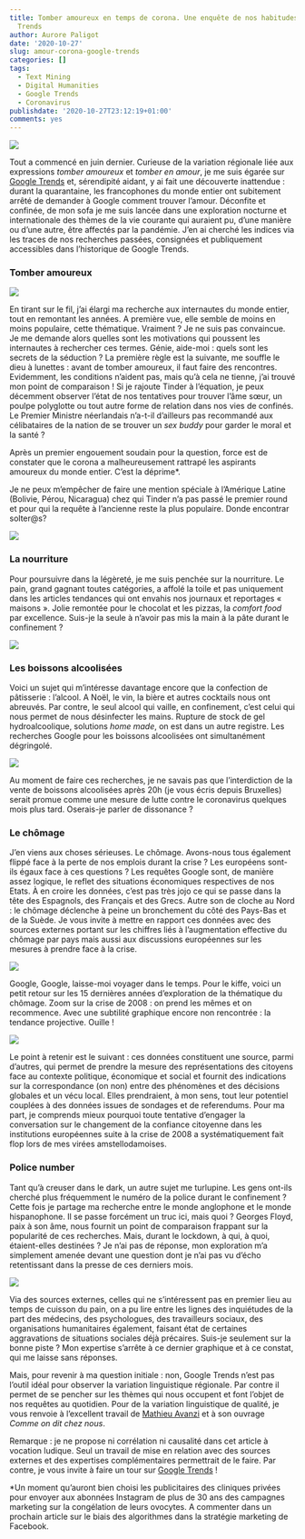 ```yaml
---
title: Tomber amoureux en temps de corona. Une enquête de nos habitudes sur Google
  Trends
author: Aurore Paligot
date: '2020-10-27'
slug: amour-corona-google-trends
categories: []
tags:
  - Text Mining
  - Digital Humanities
  - Google Trends
  - Coronavirus
publishdate: '2020-10-27T23:12:19+01:00'
comments: yes
---
```

![](/projects/2020-10-27-amour-corona-google-trends/trends.PNG)

Tout a commencé en juin dernier. Curieuse de la variation régionale liée aux expressions *tomber amoureux* et *tomber en amour*, je me suis égarée sur [Google Trends](https://trends.google.fr/trends/?geo=FR) et, sérendipité aidant, y ai fait une découverte inattendue :  durant la quarantaine, les francophones du monde entier ont subitement arrêté de demander à Google comment trouver l’amour. Déconfite et confinée, de mon sofa je me suis lancée dans une exploration nocturne et internationale des thèmes de la vie courante qui auraient pu, d’une manière ou d’une autre, être affectés par la pandémie.  J’en ai cherché les indices via les traces de nos recherches passées, consignées et publiquement accessibles dans l’historique de Google Trends.

### Tomber amoureux
![](/projects/2020-10-27-amour-corona-google-trends/4 x 2 in (1).png)

En tirant sur le fil, j’ai élargi ma recherche aux internautes du monde entier, tout en remontant les années. A première vue, elle semble de moins en moins populaire, cette thématique. Vraiment ? Je ne suis pas convaincue. Je me demande alors quelles sont les motivations qui poussent les internautes à rechercher ces termes. Génie, aide-moi : quels sont les secrets de la séduction ? La première règle est la suivante, me souffle le dieu à lunettes :  avant de tomber amoureux, il faut faire des rencontres. Evidemment, les conditions n’aident pas, mais qu’à cela ne tienne, j’ai trouvé mon point de comparaison ! Si je rajoute Tinder à l’équation, je peux décemment observer l’état de nos tentatives pour trouver l’âme sœur, un poulpe polyglotte ou tout autre forme de relation dans nos vies de confinés. Le Premier Ministre néerlandais n’a-t-il d’ailleurs pas recommandé aux célibataires de la nation de se trouver un *sex buddy* pour garder le moral et la santé ? 

Après un premier engouement soudain pour la question, force est de constater que le corona a malheureusement rattrapé les aspirants amoureux du monde entier. C’est la déprime*.

Je ne peux m’empêcher de faire une mention spéciale à l’Amérique Latine (Bolivie, Pérou, Nicaragua) chez qui Tinder n’a pas passé le premier round et pour qui la requête à l’ancienne reste la plus populaire. Donde encontrar solter@s? 

![](/projects/2020-10-27-amour-corona-google-trends/solterasfirst.PNG)

### La nourriture
Pour poursuivre dans la légèreté, je me suis penchée sur la nourriture. Le pain, grand gagnant toutes catégories, a affolé la toile et pas uniquement dans les articles tendances qui ont envahis nos journaux et reportages « maisons ». Jolie remontée pour le chocolat et les pizzas, la *comfort food* par excellence. Suis-je la seule à n’avoir pas mis la main à la pâte durant le confinement ?

![](/projects/2020-10-27-amour-corona-google-trends/Nourriture.png)

### Les boissons alcoolisées
Voici un sujet qui m’intéresse davantage encore que la confection de pâtisserie : l’alcool. A Noël, le vin, la bière et autres cocktails nous ont abreuvés. Par contre, le seul alcool qui vaille, en confinement, c’est celui qui nous permet de nous désinfecter les mains. Rupture de stock de gel hydroalcoolique, solutions *home made*, on est dans un autre registre. Les recherches Google pour les boissons alcoolisées ont simultanément dégringolé.

![](/projects/2020-10-27-amour-corona-google-trends/alcool.png)

Au moment de faire ces recherches, je ne savais pas que l’interdiction de la vente de boissons alcoolisées après 20h (je vous écris depuis Bruxelles) serait promue comme une mesure de lutte contre le coronavirus quelques mois plus tard. Oserais-je parler de dissonance ?  

### Le chômage
J’en viens aux choses sérieuses. Le chômage. Avons-nous tous également flippé face à la perte de nos emplois durant la crise ? Les européens sont-ils égaux face à ces questions ? Les requêtes Google sont, de manière assez logique, le reflet des situations économiques respectives de nos Etats. À en croire les données, c'est pas très jojo ce qui se passe dans la tête des Espagnols, des Français et des Grecs. Autre son de cloche au Nord : le chômage déclenche à peine un bronchement du côté des Pays-Bas et de la Suède. Je vous invite à mettre en rapport ces données avec des sources externes portant sur les chiffres liés à l’augmentation effective du chômage par pays mais aussi aux discussions européennes sur les mesures à prendre face à la crise. 

![](/projects/2020-10-27-amour-corona-google-trends/Chomage12mois.png)

Google, Google, laisse-moi voyager dans le temps. Pour le kiffe, voici un petit retour sur les 15 dernières années d'exploration de la thématique du chômage. Zoom sur la crise de 2008 : on prend les mêmes et on recommence. Avec une subtilité graphique encore non rencontrée :  la tendance projective. Ouille ! 

![](/projects/2020-10-27-amour-corona-google-trends/Chomage15ans.png)

Le point à retenir est le suivant : ces données constituent une source, parmi d'autres, qui permet de prendre la mesure des représentations des citoyens face au contexte politique, économique et social et fournit des indications sur la correspondance (on non) entre des phénomènes et des décisions globales et un vécu local. Elles prendraient, à mon sens, tout leur potentiel couplées à des données issues de sondages et de referendums. Pour ma part, je comprends mieux pourquoi toute tentative d'engager la conversation sur le changement de la confiance citoyenne dans les institutions européennes suite à la crise de 2008 a systématiquement fait flop lors de mes virées amstellodamoises. 

### Police number
Tant qu’à creuser dans le dark, un autre sujet me turlupine. Les gens ont-ils cherché plus fréquemment le numéro de la police durant le confinement ? Cette fois je partage ma recherche entre le monde anglophone et le monde hispanophone. Il se passe forcément un truc ici, mais quoi ? Georges Floyd, paix à son âme, nous fournit un point de comparaison frappant sur la popularité de ces recherches. Mais, durant le lockdown, à qui, à quoi, étaient-elles destinées ? Je n’ai pas de réponse, mon exploration m’a simplement amenée devant une question dont je n’ai pas vu d’écho retentissant dans la presse de ces derniers mois. 

![](/projects/2020-10-27-amour-corona-google-trends/pjimage.jpg)

Via des sources externes, celles qui ne s’intéressent pas en premier lieu au temps de cuisson du pain, on a pu lire entre les lignes des inquiétudes de la part des médecins, des psychologues, des travailleurs sociaux, des organisations humanitaires également, faisant état de certaines aggravations de situations sociales déjà précaires. Suis-je seulement sur la bonne piste ? Mon expertise s’arrête à ce dernier graphique et à ce constat, qui me laisse sans réponses. 

Mais, pour revenir à ma question initiale : non, Google Trends n’est pas l’outil idéal pour observer la variation linguistique régionale. Par contre il permet de se pencher sur les thèmes qui nous occupent et font l'objet de nos requêtes au quotidien. Pour de la variation linguistique de qualité, je vous renvoie à l’excellent travail de [Mathieu Avanzi](https://francaisdenosregions.com/author/mathieuavanzi/) et à son ouvrage *Comme on dit chez nous*. 

Remarque : je ne propose ni corrélation ni causalité dans cet article à vocation ludique. Seul un travail de mise en relation avec des sources externes et des expertises complémentaires permettrait de le faire. Par contre, je vous invite à faire un tour sur [Google Trends](https://trends.google.fr/trends/?geo=FR) ! 

*Un moment qu’auront bien choisi les publicitaires des cliniques privées pour envoyer aux abonnées Instagram de plus de 30 ans des campagnes marketing sur la congélation de leurs ovocytes. A commenter dans un prochain article sur le biais des algorithmes dans la stratégie marketing de Facebook. 
